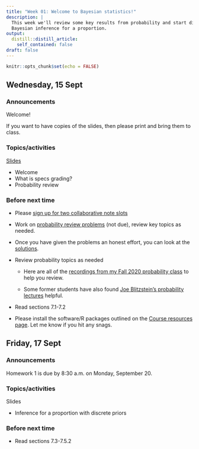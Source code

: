 ```yaml
---
title: "Week 01: Welcome to Bayesian statistics!"
description: |
  This week we'll review some key results from probability and start discussing
  Bayesian inference for a proportion.
output:
  distill::distill_article:
    self_contained: false
draft: false
---
```



```r
knitr::opts_chunk$set(echo = FALSE)
```

## Wednesday, 15 Sept

### Announcements

Welcome!

If you want to have copies of the slides, then please print and bring them to class.

### Topics/activities

[Slides](https://aloy.github.io/stat340-notes-fa21/01-probability-review.pdf)

- Welcome
- What is specs grading?
- Probability review

### Before next time

- Please [sign up for two collaborative note slots ](https://docs.google.com/document/d/1-RjAbLxBAxEuy0R4HrMSHMwoNs0XilKwwT5cGBGswvM/edit?usp=sharing)

- Work on [probability review problems](https://www.dropbox.com/s/k1o96mpyqfe3agc/hw0-prob-review.pdf?dl=0) (not due), review key topics as needed. 

- Once you have given the problems an honest effort, you can look at the [solutions](https://www.dropbox.com/s/twtchey7aujhrvx/00-Probability-review.pdf?dl=0).

- Review probability topics as needed

    + Here are all of the [recordings from my Fall 2020 probability class](https://carleton.hosted.panopto.com/Panopto/Pages/Sessions/List.aspx?folderID=2088b73f-581c-40e9-818f-ac23012a9103) to help you review.

    + Some former students have also found [Joe Blitzstein's probability lectures](https://projects.iq.harvard.edu/stat110/youtube) helpful.

- Read sections 7.1-7.2

- Please install the software/R packages outlined on the [Course resources page](https://aloy.github.io/stat340/resources.html). Let me know if you hit any snags.

## Friday, 17 Sept

### Announcements

Homework 1 is due by 8:30 a.m. on Monday, September 20.

### Topics/activities

Slides

- Inference for a proportion with discrete priors



### Before next time

- Read sections 7.3-7.5.2


